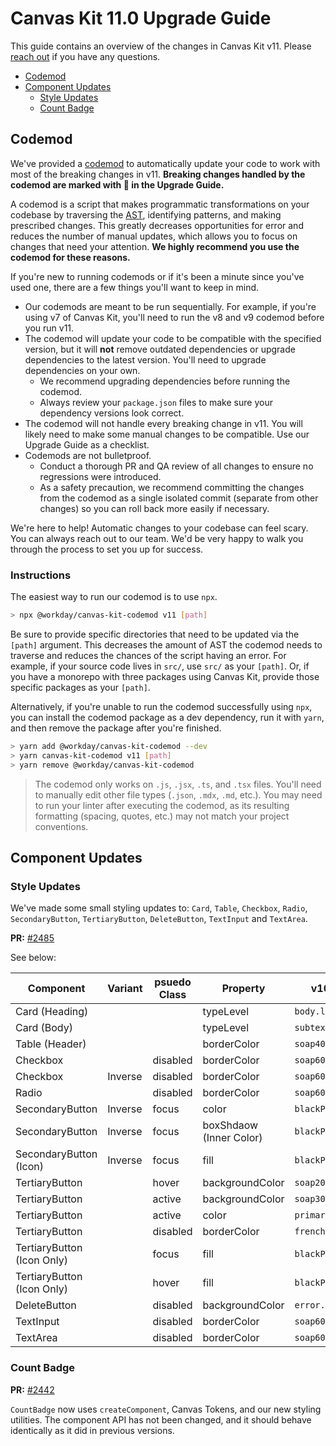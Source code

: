 
<Meta title="Guides/Upgrade Guides/v11.0" />

# Canvas Kit 11.0 Upgrade Guide

This guide contains an overview of the changes in Canvas Kit v11. Please
[reach out](https://github.com/Workday/canvas-kit/issues/new?labels=bug&template=bug.md) if you have
any questions.

- [Codemod](#codemod)
- [Component Updates](#component-updates)
  - [Style Updates](#style-updates)
  - [Count Badge](#count-badge)

## Codemod

We've provided a [codemod](https://github.com/Workday/canvas-kit/tree/master/modules/codemod) to
automatically update your code to work with most of the breaking changes in v11. **Breaking changes
handled by the codemod are marked with 🤖 in the Upgrade Guide.**

A codemod is a script that makes programmatic transformations on your codebase by traversing the
[AST](https://www.codeshiftcommunity.com/docs/understanding-asts), identifying patterns, and making
prescribed changes. This greatly decreases opportunities for error and reduces the number of manual
updates, which allows you to focus on changes that need your attention. **We highly recommend you
use the codemod for these reasons.**

If you're new to running codemods or if it's been a minute since you've used one, there are a few
things you'll want to keep in mind.

- Our codemods are meant to be run sequentially. For example, if you're using v7 of Canvas Kit,
  you'll need to run the v8 and v9 codemod before you run v11.
- The codemod will update your code to be compatible with the specified version, but it will **not**
  remove outdated dependencies or upgrade dependencies to the latest version. You'll need to upgrade
  dependencies on your own.
  - We recommend upgrading dependencies before running the codemod.
  - Always review your `package.json` files to make sure your dependency versions look correct.
- The codemod will not handle every breaking change in v11. You will likely need to make some manual
  changes to be compatible. Use our Upgrade Guide as a checklist.
- Codemods are not bulletproof.
  - Conduct a thorough PR and QA review of all changes to ensure no regressions were introduced.
  - As a safety precaution, we recommend committing the changes from the codemod as a single
    isolated commit (separate from other changes) so you can roll back more easily if necessary.

We're here to help! Automatic changes to your codebase can feel scary. You can always reach out to
our team. We'd be very happy to walk you through the process to set you up for success.

### Instructions

The easiest way to run our codemod is to use `npx`.

```sh
> npx @workday/canvas-kit-codemod v11 [path]
```

Be sure to provide specific directories that need to be updated via the `[path]` argument. This
decreases the amount of AST the codemod needs to traverse and reduces the chances of the script
having an error. For example, if your source code lives in `src/`, use `src/` as your `[path]`. Or,
if you have a monorepo with three packages using Canvas Kit, provide those specific packages as your
`[path]`.

Alternatively, if you're unable to run the codemod successfully using `npx`, you can install the
codemod package as a dev dependency, run it with `yarn`, and then remove the package after you're
finished.

```sh
> yarn add @workday/canvas-kit-codemod --dev
> yarn canvas-kit-codemod v11 [path]
> yarn remove @workday/canvas-kit-codemod
```

> The codemod only works on `.js`, `.jsx`, `.ts`, and `.tsx` files. You'll need to manually edit
> other file types (`.json`, `.mdx`, `.md`, etc.). You may need to run your linter after executing
> the codemod, as its resulting formatting (spacing, quotes, etc.) may not match your project
> conventions.

## Component Updates

### Style Updates

We've made some small styling updates to: `Card`, `Table`, `Checkbox`, `Radio`, `SecondaryButton`, `TertiaryButton`, `DeleteButton`, `TextInput` and `TextArea`.

**PR:** [#2485](https://github.com/Workday/canvas-kit/pull/2485)

See below:

| Component                  | Variant | psuedo Class | Property                | v10 Value          | v11 Value         |
| -------------------------- | ------- | ------------ | ----------------------- | ------------------ | ----------------- |
| Card (Heading)             |         |              | typeLevel               | `body.large`       | `heading.small`   |
| Card (Body)                |         |              | typeLevel               | `subtext.large`    | `body.small`      |
| Table (Header)             |         |              | borderColor             | `soap400`          | `soap500`         |
| Checkbox                   |         | disabled     | borderColor             | `soap600`          | `licorice100`     |
| Checkbox                   | Inverse | disabled     | borderColor             | `soap600`          | `licorice100`     |
| Radio                      |         | disabled     | borderColor             | `soap600`          | `licorice100`     |
| SecondaryButton            | Inverse | focus        | color                   | `blackPepper500`   | `blackPepper400`  |
| SecondaryButton            | Inverse | focus        | boxShdaow (Inner Color) | `blackPepper500`   | `blackPepper400`  |
| SecondaryButton (Icon)     | Inverse | focus        | fill                    | `blackPepper500`   | `blackPepper400`  |
| TertiaryButton             |         | hover        | backgroundColor         | `soap200`          | `soap300`         |
| TertiaryButton             |         | active       | backgroundColor         | `soap300`          | `soap400`         |
| TertiaryButton             |         | active       | color                   | `primary.dark`     | `primary.darkest` |
| TertiaryButton             |         | disabled     | borderColor             | `frenchVanilla100` | `transparent`     |
| TertiaryButton (Icon Only) |         | focus        | fill                    | `blackPepper500`   | `blackPepper400`  |
| TertiaryButton (Icon Only) |         | hover        | fill                    | `blackPepper500`   | `blackPepper400`  |
| DeleteButton               |         | disabled     | backgroundColor         | `error.light`      | `error.base`      |
| TextInput                  |         | disabled     | borderColor             | `soap600`          | `licorice100`     |
| TextArea                   |         | disabled     | borderColor             | `soap600`          | `licorice100`     |

<!-- ### Card
#### CardHeading
- Type levels has been updated from `body.large` to `heading.small`. You can see the type levels [here](https://workday.github.io/canvas-kit/?path=/docs/tokens--type).
#### CardBody
- Type levels has been updated from `subtext.large` to `body.small`.

### Table
#### TableHeader
- Border color has been updated from `soap400` to `soap500`.

### Checkbox
- `disabled`: Border color has been updated from `soap600` to `licorice100`.

#### Inverse
- `disabled & checked or indeterminate`: Background color has been updated from `soap300` to `frenchVanilla100`.

### Radio
- `disabled`: Border color has been updated from `soap600` to `licorice100`.

### Buttons

#### SecondaryButton
- `inverse & focus`: Label color has been updated from `blackPepper500` to `blackPepper400`.
- `inverse & focus`: Inner box shadow color has been updated from `blackPepper500` to `blackPepper400`.
- `inverse & focus`: Icon color has been updated from `blackPepper500` to `blackPepper400`.

#### TertiaryButton
- `hover`: Background color has been updated from `soap200` to `soap300`.
- `active`: Background color has been updated from `soap300` to `soap400`.
- `active`: Label color has been updated from `primary.dark` to `primary.darkest`.
- `disabled`: Border color has been updated from `frenchVanilla100` to `transparent`.
- `icon only focus`: Icon color has been updaed from `blackPepper500` to `blackPepper400`.
- `icon only hover`: Icon color has been updaed from `blackPepper500` to `blackPepper400`.

#### DeleteButton
- `disabled`: Background color has been updated from `error.light` to `error.base` & `opacity: 0.4`

### TextInput
#### TextInputField
- `disabled`: Border color has been updated from `soap600` to `licorice100`.

### TextArea
#### TextAreaField
- `disabled`: Border color has been updated from `soap600` to `licorice100`.
-->
### Count Badge

**PR:** [#2442](https://github.com/Workday/canvas-kit/pull/2442)

`CountBadge` now uses `createComponent`, Canvas Tokens, and our new styling utilities. The component
API has not been changed, and it should behave identically as it did in previous versions.
